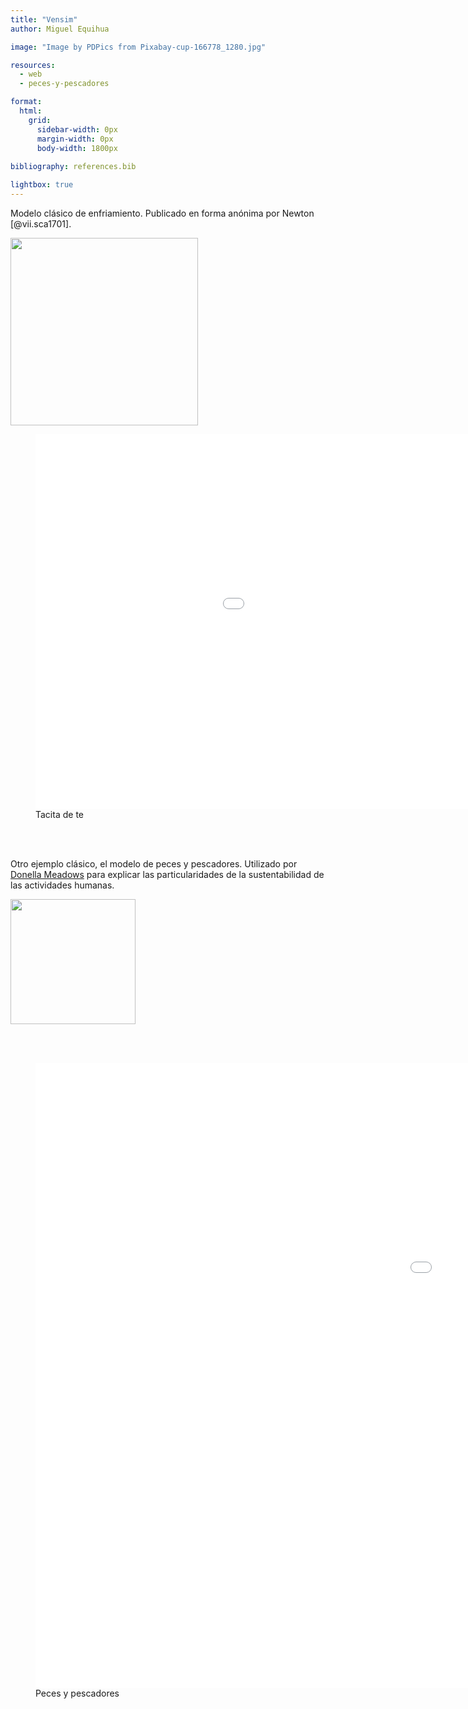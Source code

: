 ```yaml
---
title: "Vensim"
author: Miguel Equihua

image: "Image by PDPics from Pixabay-cup-166778_1280.jpg"

resources: 
  - web
  - peces-y-pescadores

format: 
  html: 
    grid: 
      sidebar-width: 0px
      margin-width: 0px
      body-width: 1800px
  
bibliography: references.bib

lightbox: true
---
```


Modelo clásico de enfriamiento. Publicado en forma anónima por Newton
[@vii.sca1701].

![](artículo-newton.png){width="300"}


![Tacita de te](web/index.html){width=1200 height=600 max-width="100%"}

\
\


Otro ejemplo clásico, el modelo de peces y pescadores. Utilizado por [Donella Meadows](https://donellameadows.org/archives/a-tale-of-two-fisheries/) para explicar las particularidades de la sustentabilidad de las actividades humanas.

![](donella-meadows-fishing.png){width=200}

\
\


![Peces y pescadores](peces-y-pescadores/web/index.html){width=1800 height=1000  max-width="100%"}


